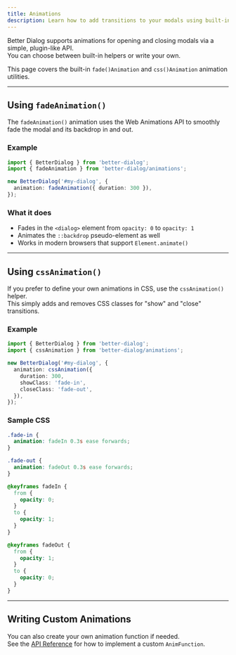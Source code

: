```yaml
---
title: Animations
description: Learn how to add transitions to your modals using built-in helpers.
---
```


Better Dialog supports animations for opening and closing modals via a simple, plugin-like API.  
You can choose between built-in helpers or write your own.

This page covers the built-in `fade()Animation` and `css()Animation` animation utilities.

---

## Using `fadeAnimation()`

The `fadeAnimation()` animation uses the Web Animations API to smoothly fade the modal and its backdrop in and out.

### Example

```ts
import { BetterDialog } from 'better-dialog';
import { fadeAnimation } from 'better-dialog/animations';

new BetterDialog('#my-dialog', {
  animation: fadeAnimation({ duration: 300 }),
});
```

### What it does

- Fades in the `<dialog>` element from `opacity: 0` to `opacity: 1`
- Animates the `::backdrop` pseudo-element as well
- Works in modern browsers that support `Element.animate()`

---

## Using `cssAnimation()`

If you prefer to define your own animations in CSS, use the `cssAnimation()` helper.  
This simply adds and removes CSS classes for "show" and "close" transitions.

### Example

```ts
import { BetterDialog } from 'better-dialog';
import { cssAnimation } from 'better-dialog/animations';

new BetterDialog('#my-dialog', {
  animation: cssAnimation({
    duration: 300,
    showClass: 'fade-in',
    closeClass: 'fade-out',
  }),
});
```

### Sample CSS

```css
.fade-in {
  animation: fadeIn 0.3s ease forwards;
}

.fade-out {
  animation: fadeOut 0.3s ease forwards;
}

@keyframes fadeIn {
  from {
    opacity: 0;
  }
  to {
    opacity: 1;
  }
}

@keyframes fadeOut {
  from {
    opacity: 1;
  }
  to {
    opacity: 0;
  }
}
```

---

## Writing Custom Animations

You can also create your own animation function if needed.  
See the [API Reference](/api/animations) for how to implement a custom `AnimFunction`.
